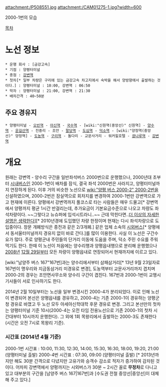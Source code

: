 attachment:/P508551.jpg
attachment:/CAM01275-1.jpg?width=600

2000-1번의 모습

[[목차]]

= 노선 정보 =
 * 운행 회사 : [금강고속]
 * 기점 : 양평터미널
 * 종점 : [[강변역]]
 * 첫차[* 일부 차량은 구리에 있는 금강고속 차고지에서 숙박을 해서 양방향에서 출발하는 것이다.] : 양평터미널 : 10:00, 강변역 : 06:50
 * 막차 : 양평터미널 : 21:00, 강변역 : 21:30
 * 배차간격 : 40~50분

== 주요 경유지 ==
 * 양평터미널 - [[오빈역]] - [[아신역]] - [[국수역]] - [wiki:"신원역(중앙선)" 신원역] - [[양수역]] - [[운길산역]] - 진중리 - 조안 - [[팔당역]] - [[도심역]] - [[덕소역]] - [wiki:"양정역(중앙선)" 양정역] - [[도농역]] - [[구리역]] - 돌다리 - 교문사거리 - 워커힐호텔 - [[광나루역]] - [[강변역]]

= 개요 =
원래는 강변역 - 양수리 구간을 일반좌석버스 2000번으로 운행했으나, 2000년대 초부터 [[시내버스]]인 2000-1번이 배차를 잠식, 결국 좌석 2000번은 사라지고, 양평터미널까지 연장하게 된다. 이후 거의 비슷한 노선으로 [[wiki:"양평 버스 2000-2" 2000-2번]]을 신설하였으며, 2000-2번은 잠실역으로 회차지를 변경하여 2000-1번만 강변역으로 가고 현재에 이른다. 양평에서 강변역까지 풀코스로 타는 사람들은 매우 드물고[* 강변역에서 양평까지 평균 1시간 반걸리는데, 추가요금이 기본요금수준으로 나오고 차량도 좌석차량이다. ~~그렇다고 뉴슈퍼에 입석시트라니..~~ 근데 막힌다면..[[더 이상의 자세한 설명은 생략한다]]][* 2010년경에 도입했던 차량 한정이며 현재는 다시 좌석차량으로 도입중이다. 창문 개폐방식은 종전과 같은 2/3개폐.] 같은 업체 소속의 [[시외버스]][* 양평에서 동서울터미널까지 경유지 없이 바로 간다.]를 많이 이용한다. 사실 이 노선은 구간수요가 많다. 주로 양평군내 주민들의 단거리 이동에 도움을 주며, 덕소 주민 수요를 주워먹기도 한다. 한때 이 노선이 처음에는 양수리행과 양평읍내행으로 분리해 운행했으나 [[2008년]] [[12월 29일]]부터 모든 차량이 양평읍내로 연장되어서 현재까지에 이르고 있다.

[wiki:"남양주 버스 167"167번]과는 양수리에서부터 삼패삼거리[* 13년 9월 23일자로 167번이 명우리와 지금동삼거리 미경유로 변경], 도농역부터  교문사거리까지 겹치며 2000-2의 경우는 조안면사무소와 양수리 구간이 겹친다. 167번과 2000-1번이 교행시 기사들이 서로 인사하기도 한다.

2014년 2월 10일부터는 노선을 일부 변경시킨 2000-4가 분리되었다. 이로 인해 노선이 변경되어 본선은 양평읍내를 경유하고, 2000-4는 기존 2000-1이 경유하는 양평군청 경유로 바꼈고  두 노선 모두 아세아신학대학 후문 경유로 변경. 그리고 본선만의 첫차는 양평터미널 기준 10시(2000-4는 오전 타임 전용노선으로 기존 2000-1의 첫차 시간대부터 10시까지 운행한다). 그 외에 1회 목왕리에서 출발하는 2000-3도 존재한다(시간은 오전 7시로 목왕리 기준).

=== 시간표 (2014년 4월 기준) ===
2000-1번 시간표 : 10:00, 11:30, 12:30, 14:00, 15:30, 16:30, 18:00, 19:20, 21:00 (양평터미널 출발)
2000-4번 시간표 : 07:30, 09:00 (양평터미널 출발)
[* 2013년까지만 해도 30분 간격으로 다녔지만 고유가와 승객수 감소로 적자가 증가하여 감차된 것이다. 어차피 강변역에서 양평까지는 시외버스가 30분 ~ 2시간 꼴로 '''무정차'''로 다니고 있고 대부분의 구간을 [남양주 버스 167|167번]과 [수도권 전철 중앙선|중앙선]이 대체해 주고 있다.]


